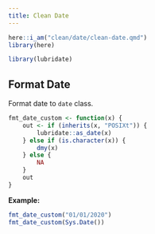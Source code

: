 ```yaml
---
title: Clean Date
---
```


```r
here::i_am("clean/date/clean-date.qmd")
library(here)
```

```r
library(lubridate)
```


## Format Date

Format date to `date` class.

```r
fmt_date_custom <- function(x) {
    out <- if (inherits(x, "POSIXt")) {
        lubridate::as_date(x)
    } else if (is.character(x)) {
        dmy(x)
    } else {
        NA
    }
    out
}
```

**Example:**

```r
fmt_date_custom("01/01/2020")
fmt_date_custom(Sys.Date())
```